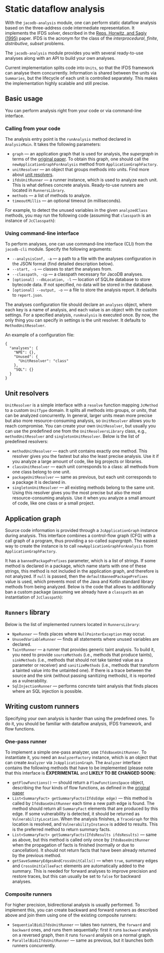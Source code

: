 
# Static dataflow analysis

With the `jacodb-analysis` module, one can perform static dataflow analysis based on the three-address code intermediate representation.
It implements the IFDS solver, described in the <a href="https://dx.doi.org/10.1145/199448.199462">Reps, Horwitz, and Sagiv (1995)</a> paper.
IFDS is the acronym for the class of the _interprocedural_, _finite_, _distributive_, _subset_ problems.

The `jacodb-analysis` module provides you with several ready-to-use analyses along with an API to build your own analyses.

Current implementation splits code into `Units`, so that the IFDS framework can analyse them concurrently.
Information is shared between the units via `Summaries`, but the lifecycle of each unit is controlled
separately. This makes the implementation highly scalable and still precise.

## Basic usage

You can perform analysis right from your code or via command-line interface.

### Calling from your code

The analysis entry point is the `runAnalysis` method declared in `AnalysisMain`.
It takes the following parameters:
* `graph` — an application graph that is used for analysis, the _supergraph_ in terms of the <a href="https://dx.doi.
org/10.1145/199448.199462">original paper</a>.
To obtain this graph, one should call the `newApplicationGraphForAnalysis` method from `ApplicationGraphFactory`.
* `unitResolver` — an object that groups methods into units. Find more about <a href="#unit-resolvers">unit resolvers</a>.
* `ifdsUnitRunner` — a runner instance, which is used to analyze each unit. This is what defines concrete analysis.
Ready-to-use runners are located in `RunnersLibrary`.
* `methods` — a list of methods to analyze.
* `timeoutMillis` — an optional timeout (in milliseconds).

For example, to detect the unused variables in the given `analyzedClass` methods, you may run the following code
(assuming that `classpath` is an instance of `JcClasspath`):

<JavaKotlinCodeBlock
    javaCode={Examples.runAnalysisExample.java}
    kotlinCode={Examples.runAnalysisExample.kotlin}
/>

### Using command-line interface

To perform analyses, one can use command-line interface (CLI) from the `jacodb-cli` module.
Specify the following arguments:
* `--analysisConf, -a` — a path to a file with the analyses configuration in the JSON format (find detailed
description below).
* `--start, -s` — classes to start the analyses from.
* `--classpath, -cp` — a classpath necessary for JacoDB analyses.
* `[optional] --dbLocation, -l` — location of SQLite database to store bytecode data.
If not specified, no data will be stored in the database.
* `[optional] --output, -o` — a file to store the analysis report. It defaults to `report.json`.

The analyses configuration file should declare an `analyses` object, where each key is a name of analysis,
and each value is an object with the custom settings.
For a specified analysis, `runAnalysis` is executed once.
By now, the only thing you can specify in settings is the unit resolver. It defaults to `MethodUnitResolver`.

An example of a configuration file:
```
{
  "analyses": {
    "NPE": {},
    "Unused": {
      "UnitResolver": "class"
    },
    "SQL": {}
  }
}
```
## Unit resolvers

`UnitResolver` is a simple interface with a `resolve` function mapping `JcMethod` to a custom `UnitType` domain.
It splits all methods into groups, or _units_, that can be analyzed concurrently.
In general, larger units mean more precise but also more resource-consuming analysis, so `UnitResolver` allows you
to reach compromise.
You can create your own `UnitResolver`, but usually you can use the predefined one from the `UnitResolversLibrary`
class,
e.g., `methodUnitResolver` and `singletonUnitResolver`. Below is the list of predefined resolvers:
* `methodUnitResolver` — each unit contains exactly one method. This resolver gives you the fastest
but also the least precise analysis. Use it if you analyze a large amount of code,
like big projects or libraries.
* `classUnitResolver` — each unit corresponds to a class: all methods from one class belong to one unit.
* `packageUnitResolver` — same as previous, but each unit corresponds to a package it is declared in.
* `singletonUnitResolver` — all existing methods belong to the same unit. Using this resolver gives you the most precise
but also the most resource-consuming analysis. Use it when you analyze a small amount of code, like
one class or a small project.

## Application graph

Source code information is provided through a `JcApplicationGraph` instance during analysis.
This interface combines a control-flow graph (CFG) with a call graph of a program, thus providing a so-called
_supergraph_.
The easiest way to create the instance is to call `newApplicationGraphForAnalysis` from `ApplicationGraphFactory`.

It has a `bannedPackagePrefixes` parameter, which is a list of strings.
If some method is declared in a package, which name starts with one of these strings, this method is not included
in the application graph, and therefore is not analyzed.
If `null` is passed, then the `defaultBannedPackagePrefixes` value is used, which prevents most of
the Java and Kotlin standard library methods from being analyzed.
Below is the code that allows to additionally ban a custom package
(assuming we already have a `classpath` as an instantiation of `JcClasspath`):

<JavaKotlinCodeBlock
    javaCode={Examples.customApplicationGraph.java}
    kotlinCode={Examples.customApplicationGraph.kotlin}
/>

## `Runners` library

Below is the list of implemented runners located in `RunnersLibrary`:

* `NpeRunner` — finds places where `NullPointerException` may occur.
* `UnusedVariableRunner` — finds all statements where unused variables are declared.
* `TaintRunner` — a runner that provides generic taint analysis. To build it, you need to provide
`sourceMethods` (i.e., methods that produce taints),
`sinkMethods` (i.e., methods that should not take tainted value as a parameter or receiver)
and `sanitizeMethods` (i.e., methods that transform a tainted value into the untainted one).
If there is a trace between the source and the sink (without passing sanitizing methods),
it is reported as a vulnerability.
* `SqlInjectionRunner` — performs concrete taint analysis that finds places where an SQL injection is possible.

## Writing custom runners

Specifying your own analysis is harder than using the predefined ones.
To do it, you should be familiar with dataflow analysis, IFDS framework, and flow functions.

### One-pass runner

To implement a simple one-pass analyzer, use `IfdsBaseUnitRunner`.
To instantiate it, you need an `AnalyzerFactory` instance, which is an object that can create `Analyzer` via
`JcApplicationGraph`.
The `Analyzer` interface contains the following methods that have to be implemented
(please note that this interface is **EXPERIMENTAL** and **LIKELY TO BE CHANGED SOON**):
* `getFlowFunctions()` — should return a `FlowFunctionsSpace` object, describing the four kinds of flow functions,
as defined in the <a href="https://dx.doi.org/10.1145/199448.199462">original paper</a>
* `List<SummaryFact> getSummaryFacts(IfdsEdge edge)` — this method is called by `IfdsBaseUnitRunner` each time
a new path edge is found. The method should return all `SummaryFact` elements that are produced by this edge.
If some vulnerability is detected, it should be returned as `VulnerabilityLocation`. When the analysis finishes,
a `TraceGraph` for this location is resolved, and `VulnerabilityInstance` is added to results. This is the preferred
method to return summary facts.
* `List<SummaryFact> getSummaryFacts(IfdsResults ifdsResults)` — same as above, but this method is called only once
by `IfdsBaseUnitRunner` when the propagation of facts is finished (normally or due to cancellation). It should not
return facts that have been already returned by the previous method.
* `getSaveSummaryEdgesAndCrossUnitCalls()` — when `true`, summary edges and `CrossUnitCalleeFact` elements are automatically
added to the summary. This is needed for forward analyses to improve precision and restore traces, but this can
usually be set to `false` for backward analyses.

### Composite runners

For higher precision, bidirectional analysis is usually performed.
To implement this, you can create backward and forward runners as described above
and join them using one of the existing composite runners:

* `SequentialBidiIfdsUnitRunner` — takes two runners, the `forward` and `backward` ones, and runs them sequentially:
first it runs
`backward` analysis on a reversed graph, then it runs `forward` analysis on a normal graph.
* `ParallelBidiIfdsUnitRunner` — same as previous, but it launches both runners concurrently.